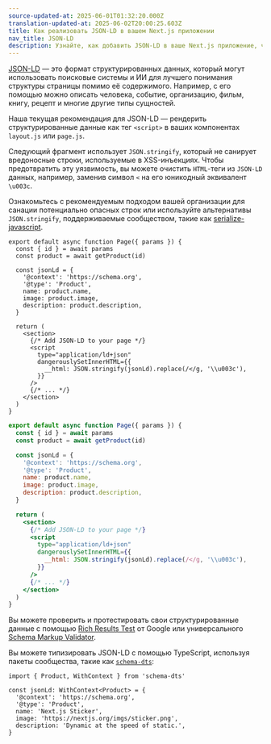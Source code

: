 ```yaml
---
source-updated-at: 2025-06-01T01:32:20.000Z
translation-updated-at: 2025-06-02T20:00:25.603Z
title: Как реализовать JSON-LD в вашем Next.js приложении
nav_title: JSON-LD
description: Узнайте, как добавить JSON-LD в ваше Next.js приложение, чтобы описывать контент для поисковых систем и ИИ.
---
```


[JSON-LD](https://json-ld.org/) — это формат структурированных данных, который могут использовать поисковые системы и ИИ для лучшего понимания структуры страницы помимо её содержимого. Например, с его помощью можно описать человека, событие, организацию, фильм, книгу, рецепт и многие другие типы сущностей.

Наша текущая рекомендация для JSON-LD — рендерить структурированные данные как тег `<script>` в ваших компонентах `layout.js` или `page.js`.

Следующий фрагмент использует `JSON.stringify`, который не санирует вредоносные строки, используемые в XSS-инъекциях. Чтобы предотвратить эту уязвимость, вы можете очистить `HTML`-теги из `JSON-LD` данных, например, заменив символ `<` на его юникодный эквивалент `\u003c`.

Ознакомьтесь с рекомендуемым подходом вашей организации для санации потенциально опасных строк или используйте альтернативы `JSON.stringify`, поддерживаемые сообществом, такие как [serialize-javascript](https://www.npmjs.com/package/serialize-javascript).

```tsx filename="app/products/[id]/page.tsx" switcher
export default async function Page({ params }) {
  const { id } = await params
  const product = await getProduct(id)

  const jsonLd = {
    '@context': 'https://schema.org',
    '@type': 'Product',
    name: product.name,
    image: product.image,
    description: product.description,
  }

  return (
    <section>
      {/* Add JSON-LD to your page */}
      <script
        type="application/ld+json"
        dangerouslySetInnerHTML={{
          __html: JSON.stringify(jsonLd).replace(/</g, '\\u003c'),
        }}
      />
      {/* ... */}
    </section>
  )
}
```

```jsx filename="app/products/[id]/page.js" switcher
export default async function Page({ params }) {
  const { id } = await params
  const product = await getProduct(id)

  const jsonLd = {
    '@context': 'https://schema.org',
    '@type': 'Product',
    name: product.name,
    image: product.image,
    description: product.description,
  }

  return (
    <section>
      {/* Add JSON-LD to your page */}
      <script
        type="application/ld+json"
        dangerouslySetInnerHTML={{
          __html: JSON.stringify(jsonLd).replace(/</g, '\\u003c'),
        }}
      />
      {/* ... */}
    </section>
  )
}
```

Вы можете проверить и протестировать свои структурированные данные с помощью [Rich Results Test](https://search.google.com/test/rich-results) от Google или универсального [Schema Markup Validator](https://validator.schema.org/).

Вы можете типизировать JSON-LD с помощью TypeScript, используя пакеты сообщества, такие как [`schema-dts`](https://www.npmjs.com/package/schema-dts):

```tsx
import { Product, WithContext } from 'schema-dts'

const jsonLd: WithContext<Product> = {
  '@context': 'https://schema.org',
  '@type': 'Product',
  name: 'Next.js Sticker',
  image: 'https://nextjs.org/imgs/sticker.png',
  description: 'Dynamic at the speed of static.',
}
```